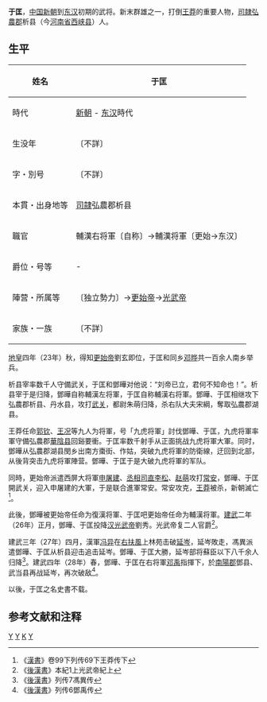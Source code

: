 {{noteTA
|1=于匡
}}
'''于匡'''，[[中国|中国]][[新朝|新朝]]到[[东汉|东汉]]初期的武将。新末群雄之一，打倒[[王莽|王莽]]的重要人物，[[司隷|司隷]][[弘農郡|弘農郡]]析县（今[[河南省|河南省]][[西峡县|西峡县]]）人。

== 生平 ==
{| class="wikitable" style="float:right; font-size:smaller"
|-
! 姓名
| 于匡 
|-
! 時代
| [[新朝|新朝]] - [[东汉|东汉]]時代 
|-
! 生没年
| 〔不詳〕
|-
! 字・別号
| 〔不詳〕
|-
! 本貫・出身地等
| [[司隷|司隷]]弘農郡析县
|-
! 職官
| 輔漢右将軍〔自称〕→輔漢将軍〔更始→东汉〕
|-
! 爵位・号等
| - 
|-
! 陣营・所属等
| 〔独立勢力〕→[[更始帝|更始帝]]→[[光武帝|光武帝]]
|-
! 家族・一族
| 〔不詳〕 
|}
[[地皇_(王莽)|地皇]]四年（23年）秋，得知[[更始帝|更始帝]]劉玄即位，于匡和同乡[[邓晔|邓晔]]共一百余人南乡举兵。

析县宰率数千人守備武关，于匡和鄧曄对他说：“刘帝已立，君何不知命也！”。析县宰于是归降，鄧曄自称輔漢左将軍，于匡自称輔漢右将軍。鄧曄、于匡相继攻下弘農郡析县、丹水县，攻打[[武关|武关]]，都尉朱萌归降，杀右队大夫宋綱，奪取弘農郡湖县。

王莽任命[[郭钦_(新朝)|郭钦]]、[[王况_(将军)|王况]]等九人为将軍，号「九虎将軍」討伐鄧曄、于匡，九虎将軍率軍守備弘農郡[[華陰县|華陰县]]回谿要衝。于匡率数千射手从正面挑战九虎将軍大軍。同时，鄧曄从弘農郡湖县閔乡出南方棗街、作姑，突破九虎将軍的防衛線，迂回到北部，从後背突击九虎将軍陣营。鄧曄、于匡于是大破九虎将軍的军队。

同時，更始帝派遣西屏大将軍[[申屠建|申屠建]]、[[丞相司直|丞相司直]][[李松|李松]]、[[赵萌|赵萌]]攻打[[長安|常安]]，鄧曄、于匡開武关，迎入申屠建的大軍，于是联合進軍常安。常安攻克，[[王莽|王莽]]被杀，新朝滅亡<ref>《[[漢書|漢書]]》卷99下列传69下王莽传下</ref>。

此後，鄧曄被更始帝任命为復漢将軍、于匡吧更始帝任命为輔漢将軍。[[建武_(漢)|建武]]二年（26年）正月，鄧曄、于匡投降[[汉光武帝|汉光武帝]]劉秀。光武帝复二人官爵<ref>《[[後漢書|後漢書]]》本紀1上光武帝紀上</ref>。

建武三年（27年）四月，漢軍[[冯异|冯异]]在[[右扶風|右扶風]]上林苑击破[[延岑|延岑]]，延岑敗走，馮異派遣鄧曄、于匡从析县迎击追击延岑。鄧曄、于匡大勝，延岑部将蘇臣以下八千余人归降<ref>《[[後漢書|後漢書]]》列传7馮異传</ref>。建武四年（28年）春，鄧曄、于匡在右将軍[[邓禹|邓禹]]指揮下，於[[南陽郡|南陽郡]]鄧县、武当县再战延岑，再次破敌<ref>《[[後漢書|後漢書]]》列传6鄧禹传</ref>。

以後，于匡之名史書不载。

== 参考文献和注释 ==
{{reflist}}

[[Category:新朝民变人物|Y]]
[[Category:东汉将军|Y]]
[[Category:于姓|K]]
[[Category:西峡人|Y]]